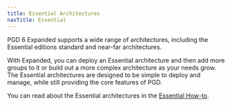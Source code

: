```yaml
---
title: Essential Architectures
navTitle: Essential
---
```


PGD 6 Expanded supports a wide range of architectures, including the Essential editions standard and near-far architectures.

With Expanded, you can deploy an Essential architecture and then add more groups to it or build out a more complex architecture as your needs grow. The Essential architectures are designed to be simple to deploy and manage, while still providing the core features of PGD.

You can read about the Essential architectures in the [Essential How-to](/pgd/6/essential-how-to/architectures/).

